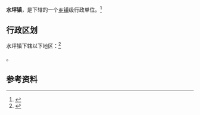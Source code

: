 {{中国乡级行政区|42/03/24/103/000}}

'''水坪镇'''，是{{PRC admin/fullname|42/03/24/103/000|3}}下辖的一个[[乡镇|乡镇]]级行政单位。<ref>{{PRC admin/ref sgc|{{PRC admin/parent|42/03/24/103/000}}}}</ref>

== 行政区划 ==

水坪镇下辖以下地区：<ref>{{PRC admin/ref sgc|42/03/24/103/000}}</ref>

{{PRC admin/children|42/03/24/103/000}}。

== 参考资料 ==

{{reflist}}

{{行政区划小作品}}
{{PRC admin/navcat|42/03/24/103/000}}